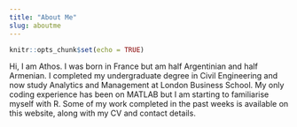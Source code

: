 ```yaml
---
title: "About Me"
slug: aboutme
---
```


```r
knitr::opts_chunk$set(echo = TRUE)
```


Hi, I am Athos. I was born in France but am half Argentinian and half Armenian. I completed my undergraduate degree in Civil Engineering and now study Analytics and Management at London Business School. My only coding experience has been on MATLAB but I am starting to familiarise myself with R. Some of my work completed in the past weeks is available on this website, along with my CV and contact details. 






